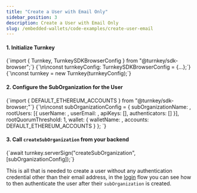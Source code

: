 ```yaml
---
title: "Create a User with Email Only"
sidebar_position: 3
description: Create a User with Email Only
slug: /embedded-wallets/code-examples/create-user-email
---
```



#### 1. Initialize Turnkey
<CodeBlock language="typescript">
{`import { Turnkey, TurnkeySDKBrowserConfig } from "@turnkey/sdk-browser";`}
{`\n\nconst turnkeyConfig: TurnkeySDKBrowserConfig = {...};`}
{`\nconst turnkey = new Turnkey(turnkeyConfig);`}
</CodeBlock>

#### 2. Configure the SubOrganization for the User

<CodeBlock language="typescript">
{`import { DEFAULT_ETHEREUM_ACCOUNTS } from "@turnkey/sdk-browser;"`}
{`\n\nconst subOrganizationConfig = {
  subOrganizationName: <subOrganizationName>,
  rootUsers: [{
    userName: <userEmail>,
    userEmail: <userEmail>,
    apiKeys: [],
    authenticators: []
  }],
  rootQuorumThreshold: 1,
  wallet: {
    walletName: <walletName>,
    accounts: DEFAULT_ETHEREUM_ACCOUNTS
  }
};
`}
</CodeBlock>

#### 3. Call `createSubOrganization` from your backend

<CodeBlock language="typescript">
{`await turnkey.serverSign("createSubOrganization", [subOrganizationConfig]);`}
</CodeBlock>

This is all that is needed to create a user without any authentication credential other than their email address, in the [login](authenticate-user-email) flow you can see how to then authenticate the user after their `subOrganization` is created.
